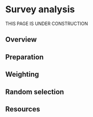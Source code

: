 
# Survey analysis { }  

THIS PAGE IS UNDER CONSTRUCTION

<!-- ======================================================= -->
## Overview {  }

<!-- ======================================================= -->
## Preparation {  }

<!-- ======================================================= -->
## Weighting {  }

<!-- ======================================================= -->
## Random selection {  }

<!-- ======================================================= -->
## Resources {  }





